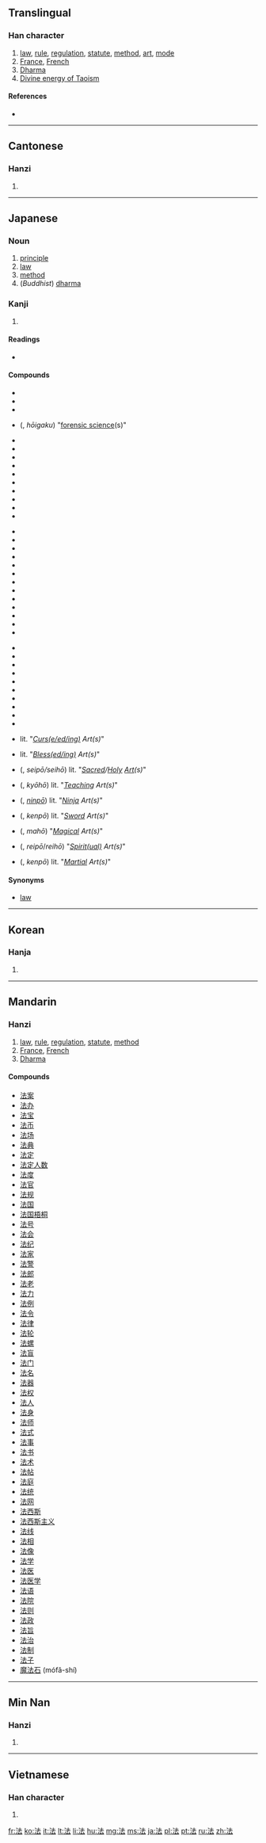 {{also|灋}}
==Translingual==

===Han character===
{{Han char|rn=85|rad=水|as=05|sn=8|four=3413<sub>1</sub>|canj=水土戈 (EGI)|ids=⿰[[氵]][[去]]}}

# [[law]], [[rule]], [[regulation]], [[statute]], [[method]], [[art]], [[mode]]
# [[France]], [[French]]
# [[Dharma]]
# [[Divine energy of Taoism]]

====References====
* {{Han ref|kx=0616.110|dkj=17290|dj=1010.020|hdz=31579.040|uh=6CD5|ud=27861|bh=AA6B|bd=43627}}

----

==Cantonese==

===Hanzi===
{{yue-hanzi|jyut=|y=faat3}}

# {{defn|lang=yue|sort=水05}}

----

==Japanese==
===Noun===
{{ja-noun|k|hira=ほう|rom=hō}}

# [[principle]]
# [[law]]
# [[method]]
# (''Buddhist'') [[dharma]]

===Kanji===
{{ja-kanji|grade=4|rs=水05}}

# {{defn|lang=ja|sort=水05}}

====Readings====
* {{ja-readings|on={{l|ja|ほう}} (hō), {{l|ja|はっ}} (hat), {{l|ja|ほっ}} (hot)|kun={{l|ja|のり}} (nori), {{l|ja|おきて}} (okite), {{l|ja|のっとる}} (nottoru)}}

====Compounds====
{{top4}}
* {{l|ja|法案}}
* {{l|ja|法印}}
* {{l|ja|法衣}}
* {{l|ja|法医学}} ({{l|ja|ほういがく}}, ''hōigaku'') "[[forensic science]](s)"
* {{l|ja|法王}}
* {{l|ja|法皇}}
* {{l|ja|法外}}
* {{l|ja|法学}}
* {{l|ja|法規}}
* {{l|ja|法事}}
* {{l|ja|法術}}
* {{l|ja|法人}}
* {{l|ja|法則}}
* {{l|ja|法定}}
{{mid4}}
* {{l|ja|法廷}}
* {{l|ja|法典}}
* {{l|ja|法度}}
* {{l|ja|法要}}
* {{l|ja|法螺}}
* {{l|ja|法力}}
* {{l|ja|法律}}
* {{l|ja|法輪}}
* {{l|ja|加法}}
* {{l|ja|家法}}
* {{l|ja|減法}}
* {{l|ja|憲法}}
* {{l|ja|刑法}}
{{mid4}}
* {{l|ja|公法}}
* {{l|ja|国法}}
* {{l|ja|国際法}}
* {{l|ja|司法}}
* {{l|ja|私法}}
* {{l|ja|除法}}
* {{l|ja|商法}}
* {{l|ja|乗法}}
* {{l|ja|定法}}
* {{l|ja|民法}}
* {{l|ja|呪法}} lit. "''[[curse|Curs(e/ed/ing)]] Art(s)''"
* {{l|ja|祝法}} lit. "''[[bless|Bless(ed/ing)]] Art(s)''"
{{mid4}}
* {{l|ja|聖法}} ({{l|ja|せいほう}}, ''seipō/seihō'') lit. "''[[sacred|Sacred]]/[[holy|Holy]] [[art|Art]](s)''"
* {{l|ja|教法}} ({{l|ja|きょうほう}}, ''kyōhō'') lit. "''[[teaching|Teaching]] Art(s)''"
* {{l|ja|忍法}} ({{l|ja|にんほう}}, ''[[ninpō]]'') lit. "''[[ninja|Ninja]] Art(s)''"
* {{l|ja|剣法}} ({{l|ja|けんぽう}}, ''kenpō'') lit. "''[[sword|Sword]] Art(s)''"
* {{l|ja|魔法}} ({{l|ja|まほう}}, ''mahō'') "''[[magic|Magical]] Art(s)''"
* {{l|ja|霊法}} ({{l|ja|れいほう}}, ''reipō''/''reihō'') "''[[spirit|Spirit(ual)]] Art(s)''"
* {{l|ja|拳法}} ({{l|ja|けんぽう}}, ''kenpō'') lit. "''[[martial|Martial]] Art(s)''"
{{bottom}}

==== Synonyms ====
* {{l|ja|灋}} [[law]]

----

==Korean==

===Hanja===
{{ko-hanja|hangeul=[[법]]|eumhun=|rv=beop|mr=pŏp|y=pep}}

# {{defn|lang=ko|sort=水05}}

----

==Mandarin==

===Hanzi===
{{cmn-hanzi|pin=[[fǎ]] ([[fa3]]), [[liǔ]] ([[liu3]]), [[máo]] ([[mao2]])|wg=fa<sup>3</sup>, liu<sup>3</sup>, mao<sup>2</sup>}}

# [[law]], [[rule]], [[regulation]], [[statute]], [[method]]
# [[France]], [[French]]
# [[Dharma]]

====Compounds====
* [[法案]]
* [[法办]]
* [[法宝]]
* [[法币]]
* [[法场]]
* [[法典]]
* [[法定]]
* [[法定人数]]
* [[法度]]
* [[法官]]
* [[法规]]
* [[法国]]
* [[法国梧桐]]
* [[法号]]
* [[法会]]
* [[法纪]]
* [[法家]]
* [[法警]]
* [[法郎]]
* [[法老]]
* [[法力]]
* [[法例]]
* [[法令]]
* [[法律]]
* [[法轮]]
* [[法螺]]
* [[法盲]]
* [[法门]]
* [[法名]]
* [[法器]]
* [[法权]]
* [[法人]]
* [[法身]]
* [[法师]]
* [[法式]]
* [[法事]]
* [[法书]]
* [[法术]]
* [[法帖]]
* [[法庭]]
* [[法统]]
* [[法网]]
* [[法西斯]]
* [[法西斯主义]]
* [[法线]]
* [[法相]]
* [[法像]]
* [[法学]]
* [[法医]]
* [[法医学]]
* [[法语]]
* [[法院]]
* [[法则]]
* [[法政]]
* [[法旨]]
* [[法治]]
* [[法制]]
* [[法子]]
* [[魔法石]] (mófǎ-shí)

----

==Min Nan==

===Hanzi===
{{nan-hanzi|poj=hoat}}

# {{defn|lang=nan}}

----

==Vietnamese==

===Han character===
{{vi-hantu|[[pháp]], [[phấp]], [[phép]], [[phăm]], [[phắp]]|rs=水05}}

# {{defn|lang=vi|sort=水05}}

[[fr:法]]
[[ko:法]]
[[it:法]]
[[lt:法]]
[[li:法]]
[[hu:法]]
[[mg:法]]
[[ms:法]]
[[ja:法]]
[[pl:法]]
[[pt:法]]
[[ru:法]]
[[zh:法]]